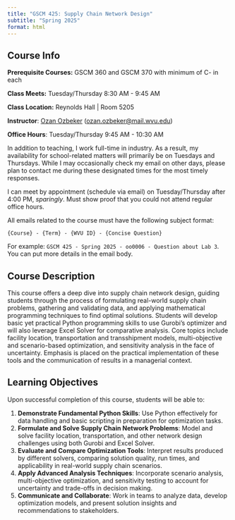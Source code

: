 ```yaml
---
title: "GSCM 425: Supply Chain Network Design"
subtitle: "Spring 2025"
format: html
---
```


## Course Info

**Prerequisite Courses:** GSCM 360 and GSCM 370 with minimum of C- in each

**Class Meets:** Tuesday/Thursday 8:30 AM - 9:45 AM

**Class Location:** Reynolds Hall | Room 5205

**Instructor**: [Ozan Ozbeker](https://www.linkedin.com/in/ozanozbeker/) (<ozan.ozbeker@mail.wvu.edu>)

**Office Hours**: Tuesday/Thursday 9:45 AM - 10:30 AM

::: {.callout-note title="Instructor Note"}
In addition to teaching, I work full-time in industry. As a result, my availability for school-related matters will primarily be on Tuesdays and Thursdays. While I may occasionally check my email on other days, please plan to contact me during these designated times for the most timely responses.

I can meet by appointment (schedule via email) on Tuesday/Thursday after 4:00 PM, *sparingly*. Must show proof that you could not attend regular office hours.
:::

:::{.callout-important}
All emails related to the course must have the following subject format: 

`{Course} - {Term} - {WVU ID} - {Concise Question}` 

For example: `GSCM 425 - Spring 2025 - oo0006 - Question about Lab 3`. You can put more details in the email body.
:::

## Course Description

This course offers a deep dive into supply chain network design, guiding students through the process of formulating real-world supply chain problems, gathering and validating data, and applying mathematical programming techniques to find optimal solutions. Students will develop basic yet practical Python programming skills to use Gurobi’s optimizer and will also leverage Excel Solver for comparative analysis. Core topics include facility location, transportation and transshipment models, multi-objective and scenario-based optimization, and sensitivity analysis in the face of uncertainty. Emphasis is placed on the practical implementation of these tools and the communication of results in a managerial context.

## Learning Objectives

Upon successful completion of this course, students will be able to:

1. **Demonstrate Fundamental Python Skills**: Use Python effectively for data handling and basic scripting in preparation for optimization tasks.
2. **Formulate and Solve Supply Chain Network Problems**: Model and solve facility location, transportation, and other network design challenges using both Gurobi and Excel Solver.
3. **Evaluate and Compare Optimization Tools**: Interpret results produced by different solvers, comparing solution quality, run times, and applicability in real-world supply chain scenarios.
4. **Apply Advanced Analysis Techniques**: Incorporate scenario analysis, multi-objective optimization, and sensitivity testing to account for uncertainty and trade-offs in decision making.
5. **Communicate and Collaborate**: Work in teams to analyze data, develop optimization models, and present solution insights and recommendations to stakeholders.